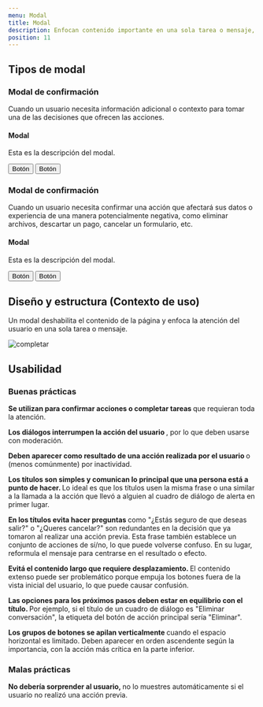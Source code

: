 ```yaml
---
menu: Modal
title: Modal
description: Enfocan contenido importante en una sola tarea o mensaje, sobre la página y bloquea otras interacciones.
position: 11
---
```




## Tipos de modal

### Modal de confirmación

Cuando un usuario necesita información adicional o contexto para tomar una de las decisiones que ofrecen las acciones.

<Example>

<div class="modal d-block" tabindex="-1" role="dialog">
  <div class="modal-dialog modal-sm" role="document">
    <div class="modal-content">
      <div class="modal-header"><h4 class="modal-title">Modal</h4></div>
      <div class="modal-body"><p>Esta es la descripción del modal.</p></div>
      <div class="modal-footer">
        <button type="button" class="btn btn-link" data-dismiss="modal">
          Botón
        </button>
        <button type="button" class="btn btn-primary">Botón</button>
      </div>
    </div>
  </div>
</div>
<div class=" show"></div>

</Example>

### Modal de confirmación

Cuando un usuario necesita confirmar una acción que afectará sus datos o experiencia de una manera potencialmente negativa, como eliminar archivos, descartar un pago, cancelar un formulario, etc.

<Example>

<div class="modal d-block" tabindex="-1" role="dialog">
  <div class="modal-dialog modal-sm" role="document">
    <div class="modal-content">
      <div class="modal-header"><h4 class="modal-title">Modal</h4></div>
      <div class="modal-body"><p>Esta es la descripción del modal.</p></div>
      <div class="modal-footer">
        <button type="button" class="btn btn-secondary" data-dismiss="modal">
          Botón
        </button>
        <button type="button" class="btn btn-danger">Botón</button>
      </div>
    </div>
  </div>
</div>
<div class=" show"></div>

</Example>

## Diseño y estructura (Contexto de uso)

Un modal deshabilita el contenido de la página y enfoca la atención del usuario en una sola tarea o mensaje.

![completar](/componentes/modals/modal.svg)

## Usabilidad

### Buenas prácticas

<div class="d-flex flex-row justify-content-start">
  <i class='bx bx-sm bxs-check-circle' style='color:#26874A'></i>
  <p class="pl-2">
    <strong>Se utilizan para confirmar acciones o completar tareas </strong> 
    que requieran toda la atención. 
  </p>
</div>

<div class="d-flex flex-row justify-content-start">
  <i class='bx bx-sm bxs-check-circle' style='color:#26874A'></i>
  <p class="pl-2">
    <strong>Los diálogos interrumpen la acción del usuario </strong> 
    , por lo que deben usarse con moderación.  
  </p>
</div>

<div class="d-flex flex-row justify-content-start">
  <i class='bx bx-sm bxs-check-circle' style='color:#26874A'></i>
  <p class="pl-2">
    <strong>Deben aparecer como resultado de una acción realizada por el usuario </strong> 
    o (menos comúnmente) por inactividad.  
  </p>
</div>

<div class="d-flex flex-row justify-content-start">
  <i class='bx bx-sm bxs-check-circle' style='color:#26874A'></i>
  <p class="pl-2">
    <strong>Los títulos son simples y comunican lo principal que una persona está a punto de hacer. </strong> 
    Lo ideal es que los títulos usen la misma frase o una similar a la llamada a la acción que llevó a alguien al cuadro de diálogo de alerta en primer lugar.   
  </p>
</div>

<div class="d-flex flex-row justify-content-start">
  <i class='bx bx-sm bxs-check-circle' style='color:#26874A'></i>
  <p class="pl-2">
    <strong>En los títulos evita hacer preguntas </strong> 
    como "¿Estás seguro de que deseas salir?" o "¿Queres cancelar?" son redundantes en la decisión que ya tomaron al realizar una acción previa. 
    Esta frase también establece un conjunto de acciones de sí/no, lo que puede volverse confuso. 
    En su lugar, reformula el mensaje para centrarse en el resultado o efecto. 
  </p>
</div>

<div class="d-flex flex-row justify-content-start">
  <i class='bx bx-sm bxs-check-circle' style='color:#26874A'></i>
  <p class="pl-2">
    <strong>Evitá el contenido largo que requiere desplazamiento. </strong> 
    El contenido extenso puede ser problemático porque empuja los botones fuera de la vista inicial del usuario, lo que puede causar confusión.
  </p>
</div>

<div class="d-flex flex-row justify-content-start">
  <i class='bx bx-sm bxs-check-circle' style='color:#26874A'></i>
  <p class="pl-2">
    <strong>Las opciones para los próximos pasos deben estar en equilibrio con el título. </strong> 
    Por ejemplo, si el título de un cuadro de diálogo es "Eliminar conversación", la etiqueta del botón de acción principal sería "Eliminar". 
  </p>
</div>

<div class="d-flex flex-row justify-content-start">
  <i class='bx bx-sm bxs-check-circle' style='color:#26874A'></i>
  <p class="pl-2">
    <strong>Los grupos de botones se apilan verticalmente </strong> 
    cuando el espacio horizontal es limitado. Deben aparecer en orden ascendente según la importancia, con la acción más crítica en la parte inferior.
  </p>
</div>

### Malas prácticas

<div class="d-flex flex-row justify-content-start">
  <i class="bx bx-sm bxs-x-circle" style="color:#d02323"></i>
  <p class="pl-2">
    <strong>No debería sorprender al usuario, </strong>
    no lo muestres automáticamente si el usuario no realizó una acción previa.
  </p>
</div>